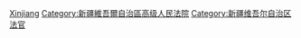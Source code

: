 [[Category:高级人民法院法官|Xinjiang]]
[[Category:新疆維吾爾自治區高级人民法院|Category:新疆維吾爾自治區高级人民法院]]
[[Category:新疆维吾尔自治区法官|Category:新疆维吾尔自治区法官]]